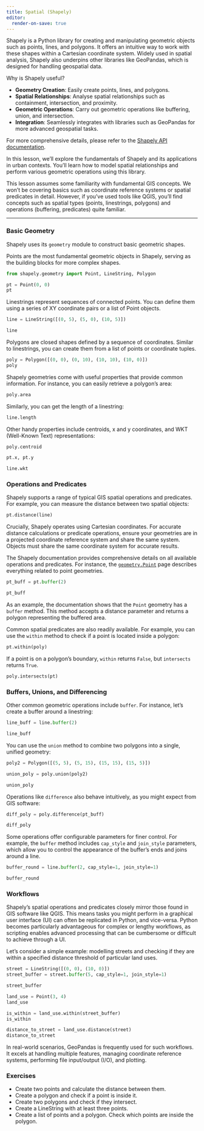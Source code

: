 ```yaml
---
title: Spatial (Shapely)
editor:
  render-on-save: true
---
```


Shapely is a Python library for creating and manipulating geometric objects such as points, lines, and polygons. It offers an intuitive way to work with these shapes within a Cartesian coordinate system. Widely used in spatial analysis, Shapely also underpins other libraries like GeoPandas, which is designed for handling geospatial data.

Why is Shapely useful?

- **Geometry Creation**: Easily create points, lines, and polygons.
- **Spatial Relationships**: Analyse spatial relationships such as containment, intersection, and proximity.
- **Geometric Operations**: Carry out geometric operations like buffering, union, and intersection.
- **Integration**: Seamlessly integrates with libraries such as GeoPandas for more advanced geospatial tasks.

For more comprehensive details, please refer to the [Shapely API documentation](https://shapely.readthedocs.io/en/stable/).

In this lesson, we'll explore the fundamentals of Shapely and its applications in urban contexts. You'll learn how to model spatial relationships and perform various geometric operations using this library.

::: {.callout-note}

This lesson assumes some familiarity with fundamental GIS concepts. We won't be covering basics such as coordinate reference systems or spatial predicates in detail. However, if you've used tools like QGIS, you'll find concepts such as spatial types (points, linestrings, polygons) and operations (buffering, predicates) quite familiar.

:::

---

### Basic Geometry

Shapely uses its `geometry` module to construct basic geometric shapes.

Points are the most fundamental geometric objects in Shapely, serving as the building blocks for more complex shapes.

```python
from shapely.geometry import Point, LineString, Polygon

pt = Point(0, 0)
pt
```

Linestrings represent sequences of connected points. You can define them using a series of XY coordinate pairs or a list of Point objects.

```python
line = LineString([(0, 5), (5, 0), (10, 5)])

line
```

Polygons are closed shapes defined by a sequence of coordinates. Similar to linestrings, you can create them from a list of points or coordinate tuples.

```python
poly = Polygon([(0, 0), (0, 10), (10, 10), (10, 0)])
poly
```

Shapely geometries come with useful properties that provide common information. For instance, you can easily retrieve a polygon's area:

```python
poly.area
```

Similarly, you can get the length of a linestring:

```python
line.length
```

Other handy properties include centroids, x and y coordinates, and WKT (Well-Known Text) representations:

```python
poly.centroid
```

```python
pt.x, pt.y
```

```python
line.wkt
```

### Operations and Predicates

Shapely supports a range of typical GIS spatial operations and predicates. For example, you can measure the distance between two spatial objects:

```python
pt.distance(line)
```

Crucially, Shapely operates using Cartesian coordinates. For accurate distance calculations or predicate operations, ensure your geometries are in a projected coordinate reference system and share the same system. Objects must share the same coordinate system for accurate results.

The Shapely documentation provides comprehensive details on all available operations and predicates. For instance, the [`geometry.Point`](https://shapely.readthedocs.io/en/stable/reference/shapely.Point.html#shapely.Point) page describes everything related to point geometries.

```python
pt_buff = pt.buffer(2)

pt_buff
```

As an example, the documentation shows that the `Point` geometry has a `buffer` method. This method accepts a distance parameter and returns a polygon representing the buffered area.

Common spatial predicates are also readily available. For example, you can use the `within` method to check if a point is located inside a polygon:

```python
pt.within(poly)
```

If a point is on a polygon's boundary, `within` returns `False`, but `intersects` returns `True`.

```python
poly.intersects(pt)
```

### Buffers, Unions, and Differencing

Other common geometric operations include `buffer`. For instance, let's create a buffer around a linestring:

```python
line_buff = line.buffer(2)

line_buff
```

You can use the `union` method to combine two polygons into a single, unified geometry:

```python
poly2 = Polygon([(5, 5), (5, 15), (15, 15), (15, 5)])

union_poly = poly.union(poly2)

union_poly
```

Operations like `difference` also behave intuitively, as you might expect from GIS software:

```python
diff_poly = poly.difference(pt_buff)

diff_poly
```

Some operations offer configurable parameters for finer control. For example, the `buffer` method includes `cap_style` and `join_style` parameters, which allow you to control the appearance of the buffer's ends and joins around a line.

```python
buffer_round = line.buffer(2, cap_style=1, join_style=1)

buffer_round
```

### Workflows

Shapely's spatial operations and predicates closely mirror those found in GIS software like QGIS. This means tasks you might perform in a graphical user interface (UI) can often be replicated in Python, and vice-versa. Python becomes particularly advantageous for complex or lengthy workflows, as scripting enables advanced processing that can be cumbersome or difficult to achieve through a UI.

Let's consider a simple example: modelling streets and checking if they are within a specified distance threshold of particular land uses.

```python
street = LineString([(0, 0), (10, 0)])
street_buffer = street.buffer(5, cap_style=1, join_style=1)

street_buffer
```

```python
land_use = Point(3, 4)
land_use
```

```python
is_within = land_use.within(street_buffer)
is_within
```

```python
distance_to_street = land_use.distance(street)
distance_to_street
```

In real-world scenarios, GeoPandas is frequently used for such workflows. It excels at handling multiple features, managing coordinate reference systems, performing file input/output (I/O), and plotting.

### Exercises

- Create two points and calculate the distance between them.
- Create a polygon and check if a point is inside it.
- Create two polygons and check if they intersect.
- Create a LineString with at least three points.
- Create a list of points and a polygon. Check which points are inside the polygon.

